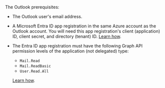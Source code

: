 The Outlook prerequisites:

- The Outlook user's email address.
- A Microsoft Entra ID app registration in the same Azure account as the Outlook account. You will need 
  this app registration's client (application) ID, client secret, and directory (tenant) ID. [Learn how](https://learn.microsoft.com/entra/identity-platform/quickstart-register-app).
- The Entra ID app registration must have the following Graph API permission levels of the application (not delegated) type: 

  - `Mail.Read`
  - `Mail.ReadBasic`
  - `User.Read.All`

  [Learn how](https://learn.microsoft.com/entra/identity-platform/howto-update-permissions).